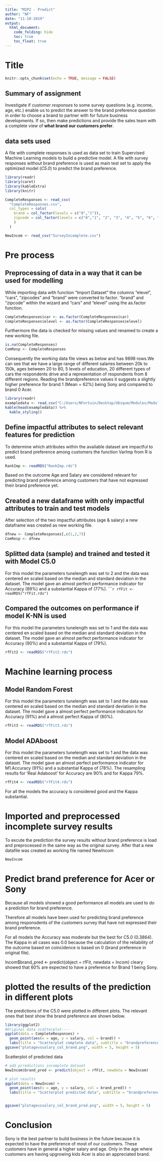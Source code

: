 ```yaml
---
title: "M2P2 - Predict"
author: "NF"
date: "11-10-2019"
output: 
  html_document:
    code_folding: hide
    toc: true
    toc_float: true
---
```


# Title

```r
knitr::opts_chunk$set(echo = TRUE, message = FALSE)
```

## Summary of assignment

Investigate if *customer responses* to some survey questions (e.g. income, age, etc.) enable us to predict the answer to the brand preference question in order to choose a brand to partner with for future business developments. If so, then make predictions and provide the sales team with a complete view of **what brand our customers prefer**.

## data sets used

A file with complete responses is used as data set to train Supervised Machine Learning models to build a predictive model. A file with survey responses without brand preference is used as main test set to apply the optimized model (*C5.0*) to predict the brand preference. 


```r
library(readr)
library(caret)
library(kableExtra)
library(knitr)
```

```r
CompleteResponses <- read_csv(
  "CompleteResponses.csv",
  col_types = cols(
    brand = col_factor(levels = c("0","1")),
    zipcode = col_factor(levels = c("0","1", "2", "3", "4", "5", "6", "7","8"))
    )
  )

NewIncom <- read_csv("SurveyIncomplete.csv")
```

# Pre process

## Preprocessing of data in a way that it can be used for modelling

While importing data with function "Import Dataset" the columns "elevel", "cars", "zipcodes" and "brand" were converted to factor. "brand" and "zipcode" within the wizard and "cars" and "elevel" using the as.factor function.

```r
CompleteResponses$car <- as.factor(CompleteResponses$car)
CompleteResponses$elevel <- as.factor(CompleteResponses$elevel)
```

Furthermore the data is checked for missing values and renamed to create a new working file.

```r
is.na(CompleteResponses)
ComResp <- CompleteResponses
```

Consequently the working data file views as below and has 9898 rows.We can see that we have a large range of different salaries between 20k to 150k, ages between 20 to 80, 5 levels of education, 20 different types of cars the respondents drive and a representation of respondents from 8 different regions. Reading the brandpreference values it suggests a slightly higher preference for brand 1 (Mean = 62%) being Sony and compared to brand 0 Acer. 

```r
library(readr)
exampledata <- read_csv("C:/Users/NFortuin/Desktop/Ubiqum/Modules/Module 2/M2P2 Predict/M2P2 - Predict/CompleteResponses.csv")
kable(head(exampledata)) %>% 
  kable_styling()
```

## Define impactful attributes to select relevant features for prediction

To determine which attributes within the available dataset are impactful to predict brand preference among customers the function VarImp from R is used.

```r
RankImp <- readRDS("RankImp.rds")
```

Based on the outcome Age and Salary are considered relevant for predicting brand preference among customers that have not expressed their brand preference yet.

## Created a new dataframe with only impactful attributes to train and test models

After selection of the two impactful attributes (age & salary) a new dataframe was created as new working file.

```r
dfnew <- CompleteResponses[,c(1,2,7)]
ComResp <- dfnew
```

## Splitted data (sample) and trained and tested it with Model C5.0

For this model the parameters tunelength was set to 2 and the data was centered en scaled based on the median and standard deviation in the dataset. The model gave an almost perfect performance indicator for Accuracy (89%) and a substantial Kappa of (77%). 
``````r
rfFit <- readRDS("rfFit.rds")
```

## Compared the outcomes on performance if model K-NN is used

For this model the parameters tunelength was set to 1 and the data was centered en scaled based on the median and standard deviation in the dataset. The model gave an almost perfect performance indicator for Accuracy (90%) and a substantial Kappa of (79%). 

```r
rfFit2 <- readRDS("rfFit2.rds")
```

# Machine learning process

## Model Random Forest

For this model the parameters tunelength was set to 1 and the data was centered en scaled based on the median and standard deviation in the dataset. The model gave a almost perfect performance indicators for Accuracy (91%) and a almost perfect Kappa of (80%). 

```r
rfFit3 <- readRDS("rfFit3.rds")
```

## Model ADAboost

For this model the parameters tunelength was set to 1 and the data was centered en scaled based on the median and standard deviation in the dataset. The model gave an almost perfect performance indicator for M1.Accuracy (91%) and a substantial Kappa of (78%). The resampling results for 'Real Adaboost' for Accuracy are 90% and for Kappa 79%. 

```r
rfFit4 <- readRDS("rfFit4.rds")
```

For all the models the accuracy is considered good and the Kappa substantial. 

# Imported and preprocessed incomplete survey results

To excute the prediction the survey results without brand preference is load and preprocessed in the same way as the original survey. After that a new datafile was created as working file named NewIncom

```r
NewIncom
```

# Predict brand preference for Acer or Sony

Because all models showed a good performance all models are used to do a prediction for brand preference. 

Therefore all models have been used for predicting brand preference among responsdents of the customers survey that have not expressed their brand preference.  

For all models the Accuracy was moderate but the best for C5.0 (0.3864). The Kappa in all cases was 0.0 because the calculation of the reliability of the outcome based on coincidence is based on 0 (brand preference in original file). 

Incom$brand_pred <- predict(object = rfFit, newdata = Incom) cleary showed that 60% are expected to have a preference for Brand 1 being Sony. 

# plotted the results of the prediction in different plots

The predictions of the C5.0 were plotted in different plots. The relevant ones that best show the brand preference are shown below.

```r
library(ggplot2)
#Original data scatterplot----
ggplot(data = CompleteResponses) +
  geom_point(aes(x = age, y = salary, col = brand)) +
  labs(title = "Scatterplot complete data", subtitle = "brandpreference per age group")
ggsave("plotagevssalary_col_brand.png", width = 5, height = 5)
```


Scatterplot of predicted data

```r
# add prredictions incomplete dataset
NewIncom$brand_pred <- predict(object = rfFit, newdata = NewIncom)

# plot results
ggplot(data = NewIncom) +
  geom_point(aes(x = age, y = salary, col = brand_pred)) +
  labs(title = "Scatterplot predicted data", subtitle = "brandpreference per age group")


ggsave("plotagevssalary_col_brand_pred.png", width = 5, height = 5)
```
# Conclusion
Sony is the best partner to build business in the future because it is expected to have the preference of most of our customers. These customers have in general a higher salary and age. Only in the age where customers are having upgrowing kids Acer is also an appreciated brand. 
